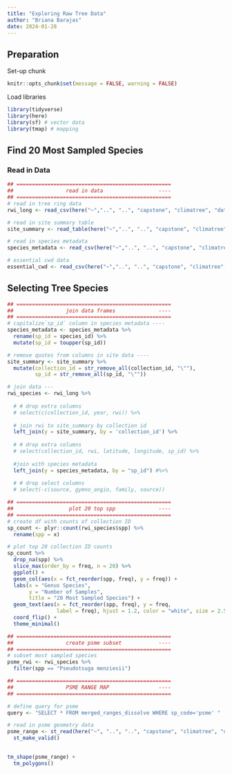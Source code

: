 ```yaml
---
title: "Exploring Raw Tree Data"
author: "Briana Barajas"
date: 2024-01-28
---
```


## Preparation

Set-up chunk

```r
knitr::opts_chunk$set(message = FALSE, warning = FALSE)
```

Load libraries

```r
library(tidyverse)
library(here)
library(sf) # vector data
library(tmap) # mapping
```

## Find 20 Most Sampled Species

### Read in Data

```r
## ==================================================
##                 read in data                  ----
## ==================================================
# read in tree ring data
rwi_long <- read_csv(here("~","..", "..", "capstone", "climatree", "dataverse-archive", "rwi_long.csv"))

# read in site summary table
site_summary <- read_table(here("~","..", "..", "capstone", "climatree", "dataverse-archive", "site_summary.tab"))

# read in species metadata
species_metadata <- read_csv(here("~","..", "..", "capstone", "climatree", "dataverse-archive", "species_metadata.csv"))

# essential cwd data
essential_cwd <- read_csv(here("~","..", "..", "capstone", "climatree", "dataverse-archive", "essentialcwd_data.csv"))

```

## Selecting Tree Species

```r
## ==================================================
##                 join data frames              ----
## ==================================================
# capitalize`sp_id` column in species metadata ----
species_metadata <- species_metadata %>% 
  rename(sp_id = species_id) %>% 
  mutate(sp_id = toupper(sp_id))

# remove quotes from columns in site data ----
site_summary <- site_summary %>% 
  mutate(collection_id = str_remove_all(collection_id, "\""),
         sp_id = str_remove_all(sp_id, "\""))

# join data ---
rwi_species <- rwi_long %>% 
  
  # # drop extra columns
  # select(c(collection_id, year, rwi)) %>% 
  
  # join rwi to site_summary by collection id
  left_join(y = site_summary, by = 'collection_id') %>% 
  
  # # drop extra columns
  # select(collection_id, rwi, latitude, longitude, sp_id) %>% 
  
  #join with species metadata
  left_join(y = species_metadata, by = "sp_id") #%>%
  
  # # drop select columns
  # select(-c(source, gymno_angio, family, source))
```


```r
## ==================================================
##                  plot 20 top spp              ----
## ==================================================
# create df with counts of collection ID
sp_count <- plyr::count(rwi_species$spp) %>% 
  rename(spp = x)

# plot top 20 collection ID counts
sp_count %>% 
  drop_na(spp) %>% 
  slice_max(order_by = freq, n = 20) %>% 
  ggplot() +
  geom_col(aes(x = fct_reorder(spp, freq), y = freq)) +
  labs(x = "Genus Species",
       y = "Number of Samples",
       title = "20 Most Sampled Species") +
  geom_text(aes(x = fct_reorder(spp, freq), y = freq,
                label = freq), hjust = 1.2, color = "white", size = 2.5) +
  coord_flip() +
  theme_minimal() 
```

```r
## ==================================================
##                 create psme subset            ----
## ==================================================
# subset most sampled species
psme_rwi <- rwi_species %>% 
  filter(spp == "Pseudotsuga menziesii")
```

```r
## ==================================================
##                 PSME RANGE MAP                ----
## ==================================================

# define query for psme 
query <- "SELECT * FROM merged_ranges_dissolve WHERE sp_code='psme' "

# read in psme geometry data
psme_range <- st_read(here("~", "..", "..", "capstone", "climatree", "dataverse-archive",  "merged_ranges_dissolve.shp"), query = query) %>% 
  st_make_valid()

 
tm_shape(psme_range) +
  tm_polygons()
```




